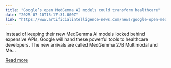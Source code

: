 ```yaml
---
title: "Google’s open MedGemma AI models could transform healthcare"
date: "2025-07-10T15:17:31.000Z"
link: "https://www.artificialintelligence-news.com/news/google-open-medgemma-ai-models-healthcare/"
---
```


Instead of keeping their new MedGemma AI models locked behind expensive APIs, Google will hand these powerful tools to healthcare developers. The new arrivals are called MedGemma 27B Multimodal and Me...

[Read more](https://www.artificialintelligence-news.com/news/google-open-medgemma-ai-models-healthcare/)
